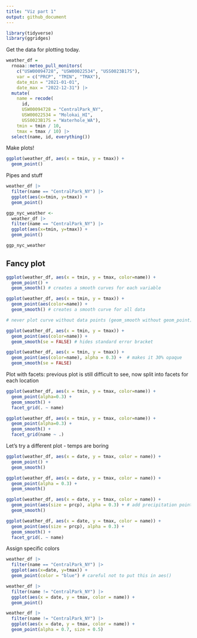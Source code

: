 ```yaml
---
title: "Viz part 1"
output: github_document
---
```


```r
library(tidyverse)
library(ggridges)
```

Get the data for plotting today.

```r
weather_df = 
  rnoaa::meteo_pull_monitors(
    c("USW00094728", "USW00022534", "USS0023B17S"),
    var = c("PRCP", "TMIN", "TMAX"), 
    date_min = "2021-01-01",
    date_max = "2022-12-31") |>
  mutate(
    name = recode(
      id, 
      USW00094728 = "CentralPark_NY", 
      USW00022534 = "Molokai_HI",
      USS0023B17S = "Waterhole_WA"),
    tmin = tmin / 10,
    tmax = tmax / 10) |>
  select(name, id, everything())
```

Make plots!

```r
ggplot(weather_df, aes(x = tmin, y = tmax)) +
  geom_point()
```

Pipes and stuff

```r
weather_df |> 
  filter(name == "CentralPark_NY") |> 
  ggplot(aes(x=tmin, y=tmax)) +
  geom_point()

ggp_nyc_weather <- 
  weather_df |> 
  filter(name == "CentralPark_NY") |> 
  ggplot(aes(x=tmin, y=tmax)) +
  geom_point()

ggp_nyc_weather
```

## Fancy plot

```r
ggplot(weather_df, aes(x = tmin, y = tmax, color=name)) +
  geom_point() + 
  geom_smooth() # creates a smooth curves for each variable

ggplot(weather_df, aes(x = tmin, y = tmax)) +
  geom_point(aes(color=name)) + 
  geom_smooth() # creates a smooth curve for all data

# never plot curve without data points (geom_smooth without geom_point)

ggplot(weather_df, aes(x = tmin, y = tmax)) +
  geom_point(aes(color=name)) + 
  geom_smooth(se = FALSE) # hides standard error bracket

ggplot(weather_df, aes(x = tmin, y = tmax)) +
  geom_point(aes(color=name), alpha = 0.3) +  # makes it 30% opaque
  geom_smooth(se = FALSE) 
```

Plot with facets: previous plot is still difficult to see, now split into facets for each location

```r
ggplot(weather_df, aes(x = tmin, y = tmax, color=name)) +
  geom_point(alpha=0.3) + 
  geom_smooth() +
  facet_grid(. ~ name)

ggplot(weather_df, aes(x = tmin, y = tmax, color=name)) +
  geom_point(alpha=0.3) + 
  geom_smooth() +
  facet_grid(name ~ .)
```

Let's try a different plot - temps are boring

```r
ggplot(weather_df, aes(x = date, y = tmax, color = name)) +
  geom_point() +
  geom_smooth()

ggplot(weather_df, aes(x = date, y = tmax, color = name)) +
  geom_point(alpha = 0.3) +
  geom_smooth()

ggplot(weather_df, aes(x = date, y = tmax, color = name)) +
  geom_point(aes(size = prcp), alpha = 0.3) + # add precipitation points (size)
  geom_smooth()

ggplot(weather_df, aes(x = date, y = tmax, color = name)) +
  geom_point(aes(size = prcp), alpha = 0.3) +
  geom_smooth() +
  facet_grid(. ~ name)
```

Assign specific colors

```r
weather_df |> 
  filter(name == "CentralPark_NY") |> 
  ggplot(aes(x=date, y=tmax)) +
  geom_point(color = "blue") # careful not to put this in aes()

weather_df |> 
  filter(name != "CentralPark_NY") |> 
  ggplot(aes(x = date, y = tmax, color = name)) +
  geom_point()

weather_df |> 
  filter(name != "CentralPark_NY") |> 
  ggplot(aes(x = date, y = tmax, color = name)) +
  geom_point(alpha = 0.7, size = 0.5)
```


